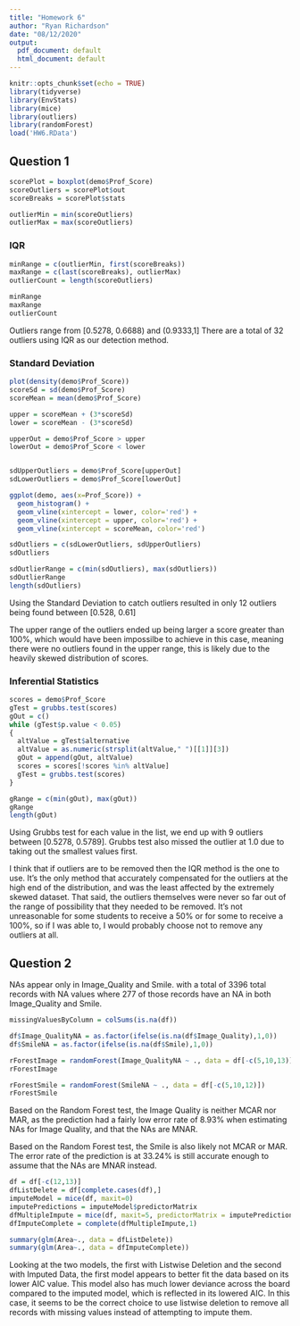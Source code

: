```yaml
---
title: "Homework 6"
author: "Ryan Richardson"
date: "08/12/2020"
output:
  pdf_document: default
  html_document: default
---
```


```r
knitr::opts_chunk$set(echo = TRUE)
library(tidyverse)
library(EnvStats)
library(mice)
library(outliers)
library(randomForest)
load('HW6.RData')
```

## Question 1

```r
scorePlot = boxplot(demo$Prof_Score)
scoreOutliers = scorePlot$out
scoreBreaks = scorePlot$stats

outlierMin = min(scoreOutliers)
outlierMax = max(scoreOutliers)

```

### IQR


```r
minRange = c(outlierMin, first(scoreBreaks))
maxRange = c(last(scoreBreaks), outlierMax)
outlierCount = length(scoreOutliers)

minRange
maxRange
outlierCount

```

Outliers range from [0.5278, 0.6688) and (0.9333,1]
There are a total of 32 outliers using IQR as our detection method.

### Standard Deviation


```r

plot(density(demo$Prof_Score))
scoreSd = sd(demo$Prof_Score)
scoreMean = mean(demo$Prof_Score)

upper = scoreMean + (3*scoreSd)
lower = scoreMean - (3*scoreSd)

upperOut = demo$Prof_Score > upper
lowerOut = demo$Prof_Score < lower


sdUpperOutliers = demo$Prof_Score[upperOut]
sdLowerOutliers = demo$Prof_Score[lowerOut]
```

```r
ggplot(demo, aes(x=Prof_Score)) +
  geom_histogram() +
  geom_vline(xintercept = lower, color='red') +
  geom_vline(xintercept = upper, color='red') +
  geom_vline(xintercept = scoreMean, color='red')

sdOutliers = c(sdLowerOutliers, sdUpperOutliers)
sdOutliers

sdOutlierRange = c(min(sdOutliers), max(sdOutliers))
sdOutlierRange
length(sdOutliers)

```

Using the Standard Deviation to catch outliers resulted in only 12 outliers being found between
[0.528, 0.61]

The upper range of the outliers ended up being larger a score greater than 100%, which would have been impossilbe to achieve in this case, meaning there were no outliers found in the upper range, this is likely due to the heavily skewed distribution of scores. 


### Inferential Statistics

```r
scores = demo$Prof_Score
gTest = grubbs.test(scores)
gOut = c()
while (gTest$p.value < 0.05)
{
  altValue = gTest$alternative
  altValue = as.numeric(strsplit(altValue," ")[[1]][3])
  gOut = append(gOut, altValue)
  scores = scores[!scores %in% altValue]
  gTest = grubbs.test(scores)
}

gRange = c(min(gOut), max(gOut))
gRange
length(gOut)

```


Using Grubbs test for each value in the list, we end up with 9 outliers between [0.5278, 0.5789]. Grubbs test also missed the outlier at 1.0 due to taking out the smallest values first. 

I think that if outliers are to be removed then the IQR method is the one to use. It's the only method that accurately compensated for the outliers at the high end of the distribution, and was the least affected by the extremely skewed dataset. That said, the outliers themselves were never so far out of the range of possibility that they needed to be removed. It's not unreasonable for some students to receive a 50% or for some to receive a 100%, so if I was able to, I would probably choose not to remove any outliers at all. 



## Question 2



NAs appear only in Image_Quality and Smile. with a total of 3396 total records with NA values where 277 of those records have an NA in both Image_Quality and Smile.


```r
missingValuesByColumn = colSums(is.na(df))
```
```r
df$Image_QualityNA = as.factor(ifelse(is.na(df$Image_Quality),1,0))
df$SmileNA = as.factor(ifelse(is.na(df$Smile),1,0))

rForestImage = randomForest(Image_QualityNA ~ ., data = df[-c(5,10,13)])
rForestImage

rForestSmile = randomForest(SmileNA ~ ., data = df[-c(5,10,12)])
rForestSmile
```

Based on the Random Forest test, the Image Quality is neither MCAR nor MAR, as the prediction had a fairly low error rate of 8.93% when estimating NAs for Image Quality, and that the NAs are MNAR. 

Based on the Random Forest test, the Smile is also likely not MCAR or MAR. The error rate of the prediction is at 33.24% is still accurate enough to assume that the NAs are MNAR instead.


```r
df = df[-c(12,13)]
dfListDelete = df[complete.cases(df),]
imputeModel = mice(df, maxit=0)
imputePredictions = imputeModel$predictorMatrix
dfMultipleImpute = mice(df, maxit=5, predictorMatrix = imputePredictions, method = imputeModel$method, print=FALSE)
dfImputeComplete = complete(dfMultipleImpute,1)

summary(glm(Area~., data = dfListDelete))
summary(glm(Area~., data = dfImputeComplete))

```


Looking at the two models, the first with Listwise Deletion and the second with Imputed Data, the first model appears to better fit the data based on its lower AIC value. This model also has much lower deviance across the board compared to the imputed model, which is reflected in its lowered AIC. In this case, it seems to be the correct choice to use listwise deletion to remove all records with missing values instead of attempting to impute them. 
